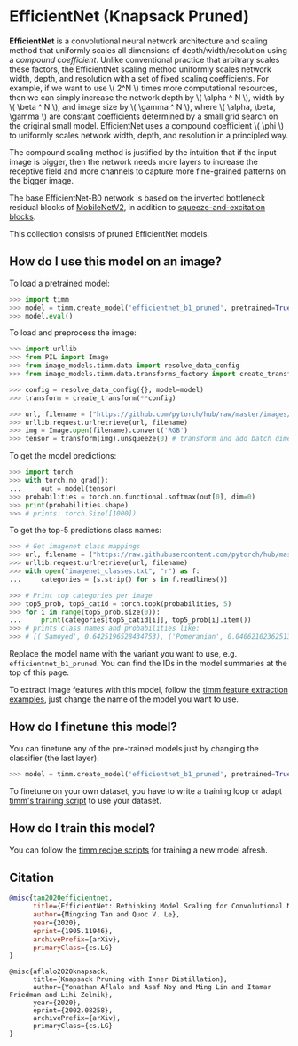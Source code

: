 # EfficientNet (Knapsack Pruned)

**EfficientNet** is a convolutional neural network architecture and scaling method that uniformly scales all dimensions of depth/width/resolution using a *compound coefficient*. Unlike conventional practice that arbitrary scales  these factors, the EfficientNet scaling method uniformly scales network width, depth, and resolution with a set of fixed scaling coefficients. For example, if we want to use \\( 2^N \\) times more computational resources, then we can simply increase the network depth by \\( \alpha ^ N \\),  width by \\( \beta ^ N \\), and image size by \\( \gamma ^ N \\), where \\( \alpha, \beta, \gamma \\) are constant coefficients determined by a small grid search on the original small model. EfficientNet uses a compound coefficient \\( \phi \\) to uniformly scales network width, depth, and resolution in a principled way.

The compound scaling method is justified by the intuition that if the input image is bigger, then the network needs more layers to increase the receptive field and more channels to capture more fine-grained patterns on the bigger image.

The base EfficientNet-B0 network is based on the inverted bottleneck residual blocks of [MobileNetV2](https://paperswithcode.com/method/mobilenetv2), in addition to [squeeze-and-excitation blocks](https://paperswithcode.com/method/squeeze-and-excitation-block).

This collection consists of pruned EfficientNet models.

## How do I use this model on an image?

To load a pretrained model:

```py
>>> import timm
>>> model = timm.create_model('efficientnet_b1_pruned', pretrained=True)
>>> model.eval()
```

To load and preprocess the image:

```py
>>> import urllib
>>> from PIL import Image
>>> from image_models.timm.data import resolve_data_config
>>> from image_models.timm.data.transforms_factory import create_transform

>>> config = resolve_data_config({}, model=model)
>>> transform = create_transform(**config)

>>> url, filename = ("https://github.com/pytorch/hub/raw/master/images/dog.jpg", "dog.jpg")
>>> urllib.request.urlretrieve(url, filename)
>>> img = Image.open(filename).convert('RGB')
>>> tensor = transform(img).unsqueeze(0) # transform and add batch dimension
```

To get the model predictions:

```py
>>> import torch
>>> with torch.no_grad():
...     out = model(tensor)
>>> probabilities = torch.nn.functional.softmax(out[0], dim=0)
>>> print(probabilities.shape)
>>> # prints: torch.Size([1000])
```

To get the top-5 predictions class names:

```py
>>> # Get imagenet class mappings
>>> url, filename = ("https://raw.githubusercontent.com/pytorch/hub/master/imagenet_classes.txt", "imagenet_classes.txt")
>>> urllib.request.urlretrieve(url, filename)
>>> with open("imagenet_classes.txt", "r") as f:
...     categories = [s.strip() for s in f.readlines()]

>>> # Print top categories per image
>>> top5_prob, top5_catid = torch.topk(probabilities, 5)
>>> for i in range(top5_prob.size(0)):
...     print(categories[top5_catid[i]], top5_prob[i].item())
>>> # prints class names and probabilities like:
>>> # [('Samoyed', 0.6425196528434753), ('Pomeranian', 0.04062102362513542), ('keeshond', 0.03186424449086189), ('white wolf', 0.01739676296710968), ('Eskimo dog', 0.011717947199940681)]
```

Replace the model name with the variant you want to use, e.g. `efficientnet_b1_pruned`. You can find the IDs in the model summaries at the top of this page.

To extract image features with this model, follow the [timm feature extraction examples](../feature_extraction), just change the name of the model you want to use.

## How do I finetune this model?

You can finetune any of the pre-trained models just by changing the classifier (the last layer).

```py
>>> model = timm.create_model('efficientnet_b1_pruned', pretrained=True, num_classes=NUM_FINETUNE_CLASSES)
```
To finetune on your own dataset, you have to write a training loop or adapt [timm's training
script](https://github.com/rwightman/pytorch-image-models/blob/master/train.py) to use your dataset.

## How do I train this model?

You can follow the [timm recipe scripts](../scripts) for training a new model afresh.

## Citation

```BibTeX
@misc{tan2020efficientnet,
      title={EfficientNet: Rethinking Model Scaling for Convolutional Neural Networks},
      author={Mingxing Tan and Quoc V. Le},
      year={2020},
      eprint={1905.11946},
      archivePrefix={arXiv},
      primaryClass={cs.LG}
}
```

```
@misc{aflalo2020knapsack,
      title={Knapsack Pruning with Inner Distillation},
      author={Yonathan Aflalo and Asaf Noy and Ming Lin and Itamar Friedman and Lihi Zelnik},
      year={2020},
      eprint={2002.08258},
      archivePrefix={arXiv},
      primaryClass={cs.LG}
}
```

<!--
Type: model-index
Collections:
- Name: EfficientNet Pruned
  Paper:
    Title: Knapsack Pruning with Inner Distillation
    URL: https://paperswithcode.com/paper/knapsack-pruning-with-inner-distillation
Models:
- Name: efficientnet_b1_pruned
  In Collection: EfficientNet Pruned
  Metadata:
    FLOPs: 489653114
    Parameters: 6330000
    File Size: 25595162
    Architecture:
    - 1x1 Convolution
    - Average Pooling
    - Batch Normalization
    - Convolution
    - Dense Connections
    - Dropout
    - Inverted Residual Block
    - Squeeze-and-Excitation Block
    - Swish
    Tasks:
    - Image Classification
    Training Data:
    - ImageNet
    ID: efficientnet_b1_pruned
    Crop Pct: '0.882'
    Image Size: '240'
    Interpolation: bicubic
  Code: https://github.com/rwightman/pytorch-image-models/blob/a7f95818e44b281137503bcf4b3e3e94d8ffa52f/timm/models/efficientnet.py#L1208
  Weights: https://imvl-automl-sh.oss-cn-shanghai.aliyuncs.com/darts/hyperml/hyperml/job_45403/outputs/effnetb1_pruned_9ebb3fe6.pth
  Results:
  - Task: Image Classification
    Dataset: ImageNet
    Metrics:
      Top 1 Accuracy: 78.25%
      Top 5 Accuracy: 93.84%
- Name: efficientnet_b2_pruned
  In Collection: EfficientNet Pruned
  Metadata:
    FLOPs: 878133915
    Parameters: 8310000
    File Size: 33555005
    Architecture:
    - 1x1 Convolution
    - Average Pooling
    - Batch Normalization
    - Convolution
    - Dense Connections
    - Dropout
    - Inverted Residual Block
    - Squeeze-and-Excitation Block
    - Swish
    Tasks:
    - Image Classification
    Training Data:
    - ImageNet
    ID: efficientnet_b2_pruned
    Crop Pct: '0.89'
    Image Size: '260'
    Interpolation: bicubic
  Code: https://github.com/rwightman/pytorch-image-models/blob/a7f95818e44b281137503bcf4b3e3e94d8ffa52f/timm/models/efficientnet.py#L1219
  Weights: https://imvl-automl-sh.oss-cn-shanghai.aliyuncs.com/darts/hyperml/hyperml/job_45403/outputs/effnetb2_pruned_203f55bc.pth
  Results:
  - Task: Image Classification
    Dataset: ImageNet
    Metrics:
      Top 1 Accuracy: 79.91%
      Top 5 Accuracy: 94.86%
- Name: efficientnet_b3_pruned
  In Collection: EfficientNet Pruned
  Metadata:
    FLOPs: 1239590641
    Parameters: 9860000
    File Size: 39770812
    Architecture:
    - 1x1 Convolution
    - Average Pooling
    - Batch Normalization
    - Convolution
    - Dense Connections
    - Dropout
    - Inverted Residual Block
    - Squeeze-and-Excitation Block
    - Swish
    Tasks:
    - Image Classification
    Training Data:
    - ImageNet
    ID: efficientnet_b3_pruned
    Crop Pct: '0.904'
    Image Size: '300'
    Interpolation: bicubic
  Code: https://github.com/rwightman/pytorch-image-models/blob/a7f95818e44b281137503bcf4b3e3e94d8ffa52f/timm/models/efficientnet.py#L1230
  Weights: https://imvl-automl-sh.oss-cn-shanghai.aliyuncs.com/darts/hyperml/hyperml/job_45403/outputs/effnetb3_pruned_5abcc29f.pth
  Results:
  - Task: Image Classification
    Dataset: ImageNet
    Metrics:
      Top 1 Accuracy: 80.86%
      Top 5 Accuracy: 95.24%
-->
